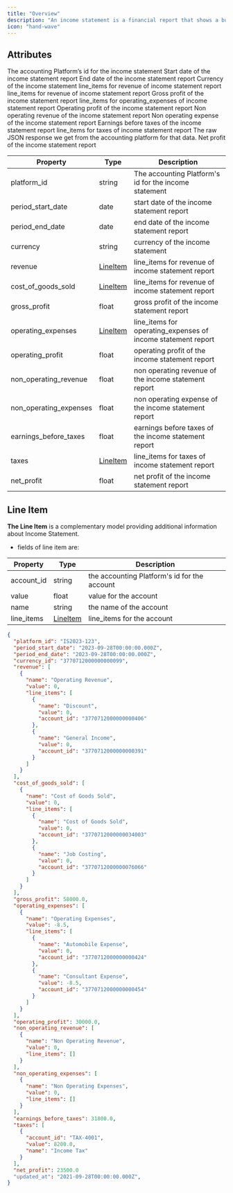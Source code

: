```yaml
---
title: "Overview"
description: "An income statement is a financial report that shows a business's revenue, expenses, and net income or loss over a specific period of time. In an accounting platform, an income statement is typically generated automatically based on the financial transactions that have been recorded in the system."
icon: "hand-wave"
---
```


## Attributes

<ResponseField name="platform_id" type="string" required>
  The accounting Platform’s id for the income statement
</ResponseField>

<ResponseField name="period_start_date" type="date">
  Start date of the income statement report
</ResponseField>

<ResponseField name="period_end_date" type="date">
  End date of the income statement report
</ResponseField>

<ResponseField name="currency" type="string">
  Currency of the income statement
</ResponseField>

<ResponseField name="revenue" type="LineItem">
  line_items for revenue of income statement report
  <Expandable title="properties">
    <Snippet file="line_items_snippeet.mdx" />
  </Expandable>
</ResponseField>

<ResponseField name="cost_of_goods_sold" type="LineItem">
  line_items for revenue of income statement report
  <Expandable title="properties">
    <Snippet file="line_items_snippeet.mdx" />
  </Expandable>
</ResponseField>

<ResponseField name="gross_profit" type="float">
  Gross profit of the income statement report
</ResponseField>

<ResponseField name="operating_expenses" type="LineItem">
  line_items for operating_expenses of income statement report
  <Expandable title="properties">
    <Snippet file="line_items_snippeet.mdx" />
  </Expandable>
</ResponseField>

<ResponseField name="operating_profit" type="float">
  Operating profit of the income statement report
</ResponseField>

<ResponseField name="non_operating_revenue" type="float">
  Non operating revenue of the income statement report
</ResponseField>

<ResponseField name="non_operating_expenses" type="float">
  Non operating expense of the income statement report
</ResponseField>

<ResponseField name="earnings_before_taxes" type="float">
  Earnings before taxes of the income statement report
</ResponseField>

<ResponseField name="taxes" type="LineItem">
  line_items for taxes of income statement report
  <Expandable title="properties">
    <Snippet file="line_items_snippeet.mdx" />
  </Expandable>
</ResponseField>

<ResponseField name="raw_data" type="Object">
  The raw JSON response we get from the accounting platform for that data.
</ResponseField>

<ResponseField name="net_profit" type="float">
  Net profit of the income statement report
</ResponseField>

| Property               | Type                                          | Description                                                  |
| ---------------------- | --------------------------------------------- | ------------------------------------------------------------ |
| platform_id            | string                                        | The accounting Platform's id for the income statement        |
| period_start_date      | date                                          | start date of the income statement report                    |
| period_end_date        | date                                          | end date of the income statement report                      |
| currency               | string                                        | currency of the income statement                             |
| revenue                | [LineItem](/docs/income-statements#line-item) | line_items for revenue of income statement report            |
| cost_of_goods_sold     | [LineItem](/docs/income-statements#line-item) | line_items for revenue of income statement report            |
| gross_profit           | float                                         | gross profit of the income statement report                  |
| operating_expenses     | [LineItem](/docs/income-statements#line-item) | line_items for operating_expenses of income statement report |
| operating_profit       | float                                         | operating profit of the income statement report              |
| non_operating_revenue  | float                                         | non operating revenue of the income statement report         |
| non_operating_expenses | float                                         | non operating expense of the income statement report         |
| earnings_before_taxes  | float                                         | earnings before taxes of the income statement report         |
| taxes                  | [LineItem](/docs/income-statements#line-item) | line_items for taxes of income statement report              |
| net_profit             | float                                         | net profit of the income statement report                    |

## Line Item

**The Line Item** is a complementary model providing additional information about Income Statement.

- fields of line item are:

| Property   | Type                                          | Description                                  |
| ---------- | --------------------------------------------- | -------------------------------------------- |
| account_id | string                                        | the accounting Platform's id for the account |
| value      | float                                         | value for the account                        |
| name       | string                                        | the name of the account                      |
| line_items | [LineItem](/docs/income-statements#line-item) | line_items for the account                   |

<ResponseExample name="The Bank Transaction Object" >

```json The Income Statement Response Object
{
  "platform_id": "IS2023-123",
  "period_start_date": "2023-09-28T00:00:00.000Z",
  "period_end_date": "2023-09-28T00:00:00.000Z",
  "currency_id": "3770712000000000099",
  "revenue": [
    {
      "name": "Operating Revenue",
      "value": 0,
      "line_items": [
        {
          "name": "Discount",
          "value": 0,
          "account_id": "3770712000000000406"
        },
        {
          "name": "General Income",
          "value": 0,
          "account_id": "3770712000000000391"
        }
      ]
    }
  ],
  "cost_of_goods_sold": [
    {
      "name": "Cost of Goods Sold",
      "value": 0,
      "line_items": [
        {
          "name": "Cost of Goods Sold",
          "value": 0,
          "account_id": "3770712000000034003"
        },
        {
          "name": "Job Costing",
          "value": 0,
          "account_id": "3770712000000076066"
        }
      ]
    }
  ],
  "gross_profit": 58000.0,
  "operating_expenses": [
    {
      "name": "Operating Expenses",
      "value": -8.5,
      "line_items": [
        {
          "name": "Automobile Expense",
          "value": 0,
          "account_id": "3770712000000000424"
        },
        {
          "name": "Consultant Expense",
          "value": -8.5,
          "account_id": "3770712000000000454"
        }
      ]
    }
  ],
  "operating_profit": 30000.0,
  "non_operating_revenue": [
    {
      "name": "Non Operating Revenue",
      "value": 0,
      "line_items": []
    }
  ],
  "non_operating_expenses": [
    {
      "name": "Non Operating Expenses",
      "value": 0,
      "line_items": []
    }
  ],
  "earnings_before_taxes": 31800.0,
  "taxes": [
    {
      "account_id": "TAX-4001",
      "value": 8200.0,
      "name": "Income Tax"
    }
  ],
  "net_profit": 23500.0
  "updated_at": "2021-09-28T00:00:00.000Z",
}
```

</ResponseExample>

